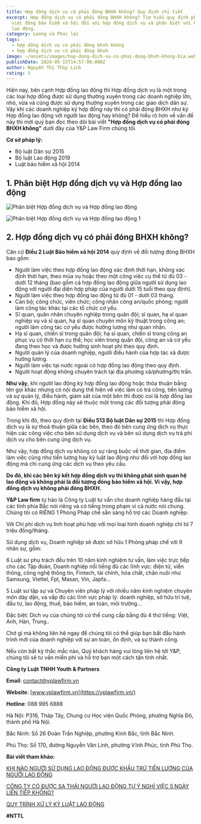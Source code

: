 ```yaml
---
title: Hợp đồng dịch vụ có phải đóng BHXH không? Quy định chi tiết
excerpt: Hợp đồng dịch vụ có phải đóng BHXH không? Tìm hiểu quy định pháp lý về
  việc đóng bảo hiểm xã hội đối với hợp đồng dịch vụ và phân biệt với hợp đồng
  lao động.
category: Lương và Phúc lợi
tags:
  - hợp đồng dịch vụ có phải đóng bhxh không
  - hợp đồng dịch vụ có phải đóng bhxh
image: ~/assets/images/hop-dong-dich-vu-co-phai-dong-bhxh-khong-bia.webp
publishDate: 2024-05-15T14:57:00.000Z
author: Nguyễn Thị Thùy Linh
rating: 5
---
```

Hiện nay, bên cạnh Hợp đồng lao động thì Hợp đồng dịch vụ là một trong các loại hợp đồng được sử dụng thường xuyên trong các doanh nghiệp lớn, nhỏ, vừa và cũng được sử dụng thường xuyên trong các giao dịch dân sự. Vậy khi các doanh nghiệp ký hợp đồng này thì có phải đóng BHXH như ký Hợp đồng lao động với người lao động hay không? Để hiểu rõ hơn về vấn đề này thì mời quý bạn đọc theo dõi bài viết **"Hợp đồng dịch vụ có phải đóng BHXH không"** dưới đây của Y&P Law Firm chúng tôi.

**Cơ sở pháp lý:**

* Bộ luật Dân sự 2015
* Bộ luật Lao động 2019
* Luật bảo hiểm xã hội 2014

## 1. Phân biệt Hợp đồng dịch vụ và Hợp đồng lao động

![Phân biệt Hợp đồng dịch vụ và Hợp đồng lao động](~/assets/images/phan-biet-hop-dong-dich-vu-va-hop-dong-lao-dong.jpg "Phân biệt Hợp đồng dịch vụ và Hợp đồng lao động")

![Phân biệt Hợp đồng dịch vụ và Hợp đồng lao động 1](~/assets/images/phan-biet-hop-dong-dich-vu-va-hop-dong-lao-dong-1.jpg "Phân biệt Hợp đồng dịch vụ và Hợp đồng lao động 1")

## 2. Hợp đồng dịch vụ có phải đóng BHXH không?

Căn cứ **Điều 2 Luật Bảo hiểm xã hội 2014** quy định về đối tượng đóng BHXH bao gồm:

* Người làm việc theo hợp đồng lao động xác định thời hạn, không xác định thời hạn, theo mùa vụ hoặc theo một công việc cụ thể từ đủ 03 - dưới 12 tháng (bao gồm cả hợp đồng lao động giữa người sử dụng lao động với người đại diện hợp pháp của người dưới 15 tuổi theo quy định).
* Người làm việc theo hợp đồng lao động từ đủ 01 - dưới 03 tháng.
* Cán bộ; công chức, viên chức; công nhân công an/quốc phòng; người làm công tác khác tại các tổ chức cơ yếu.
* Sĩ quan, quân nhân chuyên nghiệp trong quân đội; sĩ quan, hạ sĩ quan nghiệp vụ và sĩ quan, hạ sĩ quan chuyên môn kỹ thuật trong công an; người làm công tác cơ yếu được hưởng lương như quan nhân.
* Hạ sĩ quan, chiến sĩ trong quân đội; hạ sĩ quan, chiến sĩ trong công an phục vụ có thời hạn cụ thể; học viên trong quân đội, công an và cơ yếu đang theo học và được hưởng sinh hoạt phí theo quy định.
* Người quản lý của doanh nghiệp, người điều hành của hợp tác xã được hưởng lương.
* Người làm việc tại nước ngoài có hợp đồng lao động theo quy định.
* Người hoạt động không chuyên trách tại địa phương xã/phường/thị trấn.

**Như vậy**, khi người lao động ký hợp đồng lao động hoặc thỏa thuận bằng tên gọi khác nhưng có nội dung thể hiện về việc làm có trả công, tiền lương và sự quản lý, điều hành, giám sát của một bên thì được coi là hợp đồng lao động. Khi đó, Hợp đồng này sẽ thuộc một trong các đối tượng phải đóng bảo hiểm xã hội.

Trong khi đó, theo quy định tại **Điều 513 Bộ luật Dân sự 2015** thì Hợp đồng dịch vụ là sự thoả thuận giữa các bên, theo đó bên cung ứng dịch vụ thực hiện các công việc cho bên sử dụng dịch vụ và bên sử dụng dịch vụ trả phí dịch vụ cho bên cung ứng dịch vụ.

Như vậy, hợp đồng dịch vụ không có sự ràng buộc về thời gian, địa điểm làm việc cũng như tiền lương hay kỷ luật lao động như đối với hợp đồng lao động mà chỉ cung ứng các dịch vụ theo yêu cầu.

**Do đó, khi các bên ký kết hợp đồng dịch vụ thì không phát sinh quan hệ lao động và không phải là đối tượng đóng bảo hiểm xã hội. Vì vậy, hợp đồng dịch vụ không phải đóng BHXH.**

**Y&P Law firm** tự hào là Công ty Luật tư vấn cho doanh nghiệp hàng đầu tại các tỉnh phía Bắc nói riêng và có tiếng trong phạm vi cả nước nói chung. Chúng tôi có RIÊNG 1 Phòng Pháp chế sẵn sàng hỗ trợ các Doanh nghiệp:

Với Chi phí dịch vụ linh hoạt phù hợp với mọi loại hình doanh nghiệp chỉ từ 7 triệu đồng/tháng.

Sử dụng dịch vụ, Doanh nghiệp sẽ được sở hữu 1 Phòng pháp chế với 9 nhân sự, gồm:

6 Luật sư phụ trách đều trên 10 năm kinh nghiệm tư vấn, làm việc trực tiếp cho các Tập đoàn, Doanh nghiệp nổi tiếng đủ các lĩnh vực: điện tử, viễn thông, công nghệ thông tin, Fintech, tài chính, hóa chất, chăn nuôi như Samsung, Viettel, Fpt, Masan, Vin, Japfa...

5 Luật sư tập sự và Chuyên viên pháp lý với nhiều năm kinh nghiệm chuyên môn dày dặn, va vấp đủ các lĩnh vực pháp lý: doanh nghiệp, sở hữu trí tuệ, đầu tư, lao động, thuế, bảo hiểm, an toàn, môi trường...

Đặc biệt: Dịch vụ của chúng tôi có thể cung cấp bằng đủ 4 thứ tiếng: Việt, Anh, Hàn, Trung..

Chờ gì mà không liên hệ ngay để chúng tôi có thể giúp bạn bắt đầu hành trình mới của doanh nghiệp với sự an toàn, ổn định, và sự thành công.

Nếu còn bất kỳ thắc mắc nào, Quý khách hàng vui lòng liên hệ tới Y&P, chúng tôi sẽ tư vấn miễn phí và hỗ trợ bạn một cách tận tình nhất.

**Công ty Luật TNHH Youth & Partners**

**Email**: contact@yplawfirm.vn

**Website**: [www.yplawfirm.vn](https://yplawfirm.vn/)

**Hotline**: 088 995 6888

Hà Nội: P316, Tháp Tây, Chung cư Học viện Quốc Phòng, phường Nghĩa Đô, thành phố Hà Nội.

Bắc Ninh: Số 26 Đoàn Trần Nghiệp, phường Kinh Bắc, tỉnh Bắc Ninh.

Phú Thọ: Số 170, đường Nguyễn Văn Linh, phường Vĩnh Phúc, tỉnh Phú Thọ.

**Bài viết tham khảo:**

[KHI NÀO NGƯỜI SỬ DỤNG LAO ĐỘNG ĐƯỢC KHẤU TRỪ TIỀN LƯƠNG CỦA NGƯỜI LAO ĐỘNG](https://vinhphuclawyers.vn/kien-thuc-phap-ly/lao-dong/khi-nao-nguoi-su-dung-lao-dong-duoc-khau-tru-tien-luong-cua-nguoi-lao-dong-35911.htm)

[CÔNG TY CÓ ĐƯỢC SA THẢI NGƯỜI LAO ĐỘNG TỰ Ý NGHỈ VIỆC 5 NGÀY LIÊN TIẾP KHÔNG?](https://vinhphuclawyers.vn/kien-thuc-phap-ly/lao-dong/cong-ty-co-duoc-sa-thai-nguoi-lao-dong-tu-y-nghi-viec-5-ngay-lien-tiep-khong-35901.htm)

[QUY TRÌNH XỬ LÝ KỶ LUẬT LAO ĐỘNG](https://vinhphuclawyers.vn/kien-thuc-phap-ly/lao-dong/quy-trinh-xu-ly-ky-luat-lao-dong-35889.htm)

**\#NTTL**
